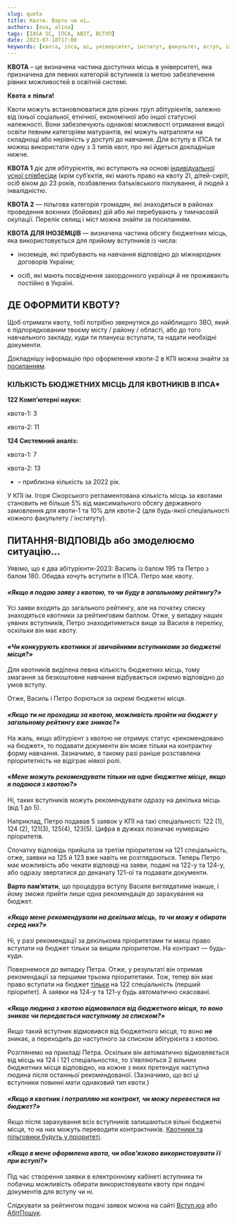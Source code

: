 ```yaml
---
slug: quota
title: Квоти. Варто чи ні…
authors: [eva, alina]
tags: [IASA SC, ІПСА, ABIT, ВСТУП]
date: 2023-07-18T17:00
keywords: [квота, іпса, ші, університет, інститут, факультет, вступ, iasa, cathedra, faculty, institute]
---
```


**КВОТА** – це визначена частина доступних місць в університеті, яка призначена для певних категорій вступників із метою забезпечення рівних можливостей в освітній системі.

<!--truncate-->

**Квота ≠ пільга!**

Квоти можуть встановлюватися для різних груп абітурієнтів, залежно від їхньої соціальної, етнічної, економічної або іншої статусної належності. Вони забезпечують однакові можливості отримання вищої освіти певним категоріям матурантів, які можуть натрапляти на складнощі або нерівність у доступі до навчання. Для вступу в ІПСА ти можеш використати одну з 3 типів квот, про які йдеться докладніше нижче.

**КВОТА 1** діє для абітурієнтів, які вступають на основі [індивідуальної усної співбесіди](https://osvita.ua/consultations/bachelor/64887/) (крім суб’єктів, які мають право на квоту 2), дітей-сиріт, осіб віком до 23 років, позбавлених батьківського піклування, й людей з інвалідністю.

**КВОТА 2** — пільгова категорія громадян, які знаходяться в районах проведення воєнних (бойових) дій або які перебувають у тимчасовій окупації. Перелік селищ і міст можна знайти за посиланням.

**КВОТА ДЛЯ ІНОЗЕМЦІВ** — визначена частина обсягу бюджетних місць, яка використовується для прийому вступників із числа:

+ іноземців, які прибувають на навчання відповідно до міжнародних договорів України;

+ осіб, які мають посвідчення закордонного українця й не проживають постійно в Україні.

## ДЕ ОФОРМИТИ КВОТУ?

Щоб отримати квоту, тобі потрібно звернутися до найблищого ЗВО, який є підпорядкованим твоєму місту / району / області, або до того навчального закладу, куди ти плануєш вступати, та надати необхідні документи.

Докладнішу інформацію про оформлення квоти-2 в КПІ можна знайти за [посиланням](https://pk.kpi.ua/ont/).

### КІЛЬКІСТЬ БЮДЖЕТНИХ МІСЦЬ ДЛЯ КВОТНИКІВ В ІПСА*

**122 Комп’ютерні науки:**

квота-1: 3 

квота-2: 11 

**124 Системний аналіз:**

квота-1: 7

квота-2: 13

* – приблизна кількість за 2022 рік.

У КПІ ім. Ігоря Сікорського регламентована кількість місць за квотами становить не більше 5% від максимального обсягу державного замовлення для квоти-1 та 10% для квоти-2 (для будь-якої спеціальності кожного факультету / інституту).


## ПИТАННЯ-ВІДПОВІДЬ або змоделюємо ситуацію… 

Уявімо, що є два абітурієнти-2023: Василь із балом 195 та Петро з балом 180. Обидва хочуть вступити в ІПСА. Петро має квоту. 

#### _«Якщо я подаю заяву з квотою, то чи буду в загальному рейтингу?»_

Усі заяви входять до загального рейтингу, але на початку списку знаходяться квотники за рейтинговим баллом. Отже, у випадку наших уявних вступників, Петро знаходитиметься вище за Василя в переліку, оскільки він має квоту.

#### _«Чи конкурують квотники зі звичайними вступниками за бюджетні місця?»_

Для квотників виділена певна кількість бюджетних місць, тому змагання за безкоштовне навчання відбувається окремо відповідно до умов вступу.

Отже, Василь і Петро борються за окремі бюджетні місця.

#### _«Якщо ти не проходиш за квотою, можливість пройти на бюджет у загальному рейтингу вже зникає?»_

На жаль, якщо абітурієнт з квотою не отримує статус «рекомендовано на бюджет», то подавати документи він може тільки на контрактну форму навчання. Зазначимо, в такому разі раніше розставлена пріоритетність не відіграє ніякої ролі.

#### _«Мене можуть рекомендувати тільки на одне бюджетне місце, якщо я подаюся з квотою?»_

Ні, таких вступників можуть рекомендувати одразу на декілька місць (від 1 до 5). 

Наприклад, Петро подавав 5 заявок у КПІ на такі спеціальності: 122 (1), 124 (2), 121(3), 125(4), 123(5). Цифра в дужках позначає нумерацію пріоритетів.

Спочатку відповідь прийшла за третім пріоритетом на 121 спеціальність, отже, заявки на 125 й 123 вже навіть не розглядаються. Теперь Петро має можливість або чекати відповіді на заяви, подані на 122-у та 124-у, або одразу звертатися до деканату 121-ої та подавати документи.

**Варто пам’ятати**, що процедура вступу Василя виглядатиме інакше, і йому зможе прийти лише одна рекомендація до зарахування на бюджет.

#### _«Якщо мене рекомендували на декілька місць, то чи можу я обирати серед них?»_

Ні, у разі рекомендації за декількома пріоритетами ти маєш право вступати на бюджет тільки за вищим пріоритетом. На контракт — будь-куди.

Повернемося до випадку Петра. Отже, у результаті він отримав рекомендації за першими трьома пріоритетами. Тож, тепер він має право вступати на бюджет <u>тільки</u> на 122 спеціальність (перший пріоритет). А заявки на 124-у та 121-у будь автоматично скасовані. 

#### _«Якщо людина з квотою відмовилася від бюджетного місця, то воно зникає чи передається наступному за списком?»_

Якщо такий вступник відмовився від бюджетного місця, то воно **не** зникає, а переходить до наступного за списком абітурієнта з квотою.

Розглянемо на прикладі Петра. Оскільки він автоматично відмовляється від місць на 124 і 121 спеціальностях, то з’являються 2 вільних бюджетних місця відповідно, на кожне з яких претендує наступна людина після останньої рекомендованої. (Зазначимо, що всі ці вступники повинні мати однаковий тип квоти.) 

#### _«Якщо я квотник і потрапляю на контракт, чи можу перевестися на бюджет?»_

Якщо після зарахування всіх вступників залишаються вільні бюджетні місця, то на них можуть переводити контрактників. <u>Квотники та пільговики будуть у пріоритеті</u>.

#### _«Якщо в мене оформлена квота, чи обов'язково використовувати її при вступі?»_

Під час створення заявки в електронному кабінеті вступника ти побачиш можливість обирати використовувати квоту при подачі документів для вступу чи ні.

Слідкувати за рейтингом подачі заявок можна на сайті [Вступ.юа](https://vstup.osvita.ua/r27/174/) або [АбітПошук](https://abit-poisk.org.ua/rate2023/univer/174).
